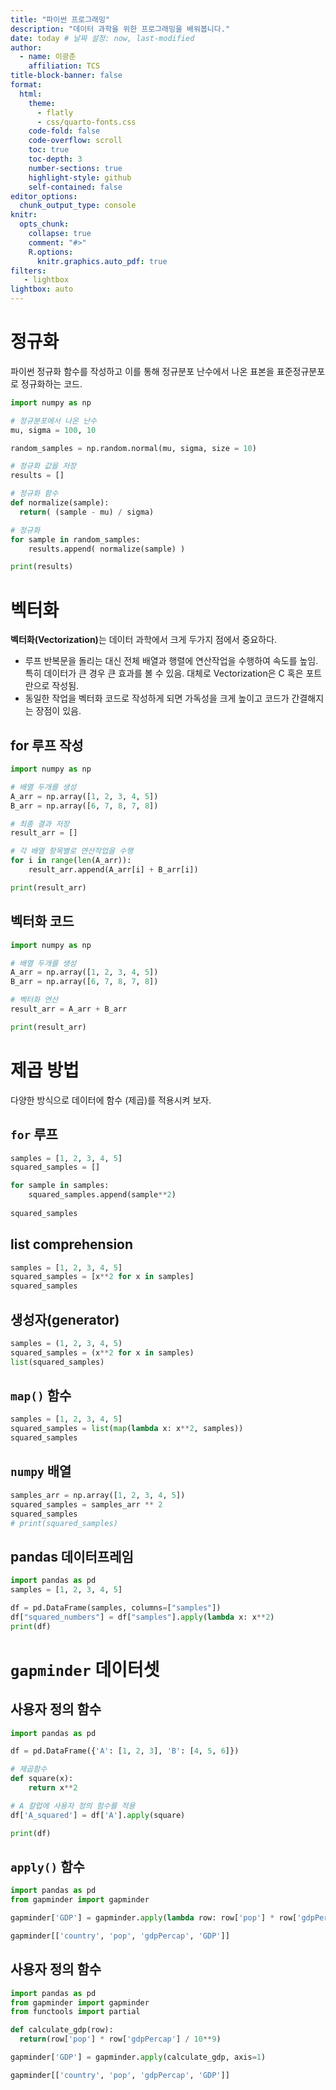```yaml
---
title: "파이썬 프로그래밍"
description: "데이터 과학을 위한 프로그래밍을 배워봅니다."
date: today # 날짜 설정: now, last-modified
author:
  - name: 이광춘
    affiliation: TCS
title-block-banner: false
format:
  html:
    theme: 
      - flatly
      - css/quarto-fonts.css
    code-fold: false
    code-overflow: scroll
    toc: true
    toc-depth: 3
    number-sections: true
    highlight-style: github    
    self-contained: false
editor_options: 
  chunk_output_type: console
knitr:
  opts_chunk: 
    collapse: true
    comment: "#>" 
    R.options:
      knitr.graphics.auto_pdf: true  
filters:
   - lightbox
lightbox: auto      
---
```


# 정규화

파이썬 정규화 함수를 작성하고 이를 통해 정규분포 난수에서 나온 표본을 표준정규분포로 정규화하는 코드.

```python
import numpy as np 

# 정규분포에서 나온 난수
mu, sigma = 100, 10 

random_samples = np.random.normal(mu, sigma, size = 10)

# 정규화 값을 저장
results = []

# 정규화 함수
def normalize(sample):
  return( (sample - mu) / sigma)

# 정규화
for sample in random_samples:
    results.append( normalize(sample) )

print(results)
```

# 벡터화

**벡터화(Vectorization)**는 데이터 과학에서 크게 두가지 점에서 중요하다. 

- 루프 반복문을 돌리는 대신 전체 배열과 행렬에 연산작업을 수행하여 속도를 높임. 특히 데이터가 큰 경우 큰 효과를 볼 수 있음. 대체로 Vectorization은 C 혹은 포트란으로 작성됨.
- 동일한 작업을 벡터화 코드로 작성하게 되면 가독성을 크게 높이고 코드가 간결해지는 장점이 있음.

:::{.panel-tabset}

## for 루프 작성

```python
import numpy as np

# 배열 두개를 생성
A_arr = np.array([1, 2, 3, 4, 5])
B_arr = np.array([6, 7, 8, 7, 8])

# 최종 결과 저장
result_arr = []

# 각 배열 항목별로 연산작업을 수행
for i in range(len(A_arr)):
    result_arr.append(A_arr[i] + B_arr[i])

print(result_arr)
```


## 벡터화 코드

```python
import numpy as np

# 배열 두개를 생성
A_arr = np.array([1, 2, 3, 4, 5])
B_arr = np.array([6, 7, 8, 7, 8])

# 벡터화 연산
result_arr = A_arr + B_arr

print(result_arr)
```

:::


# 제곱 방법

다양한 방식으로 데이터에 함수 (제곱)를 적용시켜 보자.

:::{.panel-tabset}

## `for` 루프

```python
samples = [1, 2, 3, 4, 5]
squared_samples = []

for sample in samples:
    squared_samples.append(sample**2)
    
squared_samples
```

## list comprehension

```python
samples = [1, 2, 3, 4, 5]
squared_samples = [x**2 for x in samples]
squared_samples
```

## 생성자(generator)

```python
samples = (1, 2, 3, 4, 5)
squared_samples = (x**2 for x in samples)
list(squared_samples)
```

## `map()` 함수

```python
samples = [1, 2, 3, 4, 5]
squared_samples = list(map(lambda x: x**2, samples))
squared_samples
```

## `numpy` 배열

```python
samples_arr = np.array([1, 2, 3, 4, 5])
squared_samples = samples_arr ** 2
squared_samples
# print(squared_samples)
```

## pandas 데이터프레임

```python
import pandas as pd
samples = [1, 2, 3, 4, 5]

df = pd.DataFrame(samples, columns=["samples"])
df["squared_numbers"] = df["samples"].apply(lambda x: x**2)
print(df)
```

:::

# `gapminder` 데이터셋

## 사용자 정의 함수

```python
import pandas as pd

df = pd.DataFrame({'A': [1, 2, 3], 'B': [4, 5, 6]})

# 제곱함수
def square(x):
    return x**2

# A 칼럽에 사용자 정의 함수를 적용
df['A_squared'] = df['A'].apply(square)

print(df)
```


## `apply()` 함수

```python
import pandas as pd
from gapminder import gapminder

gapminder['GDP'] = gapminder.apply(lambda row: row['pop'] * row['gdpPercap'] / 10**9, axis=1)

gapminder[['country', 'pop', 'gdpPercap', 'GDP']]
```


## 사용자 정의 함수

```python
import pandas as pd
from gapminder import gapminder
from functools import partial

def calculate_gdp(row):
  return(row['pop'] * row['gdpPercap'] / 10**9)

gapminder['GDP'] = gapminder.apply(calculate_gdp, axis=1)

gapminder[['country', 'pop', 'gdpPercap', 'GDP']]
```

